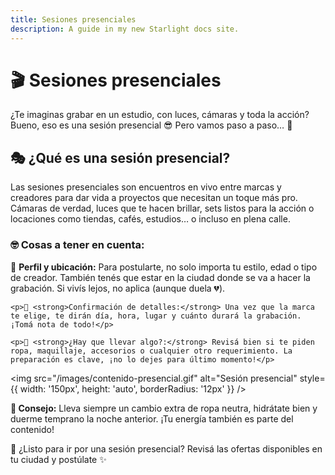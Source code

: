 ```yaml
---
title: Sesiones presenciales
description: A guide in my new Starlight docs site.
---
```


# 🎬 Sesiones presenciales

¿Te imaginas grabar en un estudio, con luces, cámaras y toda la acción? Bueno, eso es una sesión presencial 😎
Pero vamos paso a paso… 👀

## 🎭 ¿Qué es una sesión presencial?

Las sesiones presenciales son encuentros en vivo entre marcas y creadores para dar vida a proyectos que necesitan un toque más pro. Cámaras de verdad, luces que te hacen brillar, sets listos para la acción o locaciones como tiendas, cafés, estudios… o incluso en plena calle.

### 🤓 Cosas a tener en cuenta:

<div style={{ display: 'flex', alignItems: 'center', gap: '24px', marginBottom: '32px' }}>
  <div style={{ lineHeight: '1.6' }}>
    <p>🧭 <strong>Perfil y ubicación:</strong> Para postularte, no solo importa tu estilo, edad o tipo de creador. También tenés que estar en la ciudad donde se va a hacer la grabación. Si vivís lejos, no aplica (aunque duela 💔).</p>

    <p>📆 <strong>Confirmación de detalles:</strong> Una vez que la marca te elige, te dirán día, hora, lugar y cuánto durará la grabación. ¡Tomá nota de todo!</p>

    <p>🧳 <strong>¿Hay que llevar algo?:</strong> Revisá bien si te piden ropa, maquillaje, accesorios o cualquier otro requerimiento. La preparación es clave, ¡no lo dejes para último momento!</p>
  </div>

  <img 
    src="/images/contenido-presencial.gif" 
    alt="Sesión presencial" 
    style={{ width: '150px', height: 'auto', borderRadius: '12px' }} 
  />
</div>

**📝 Consejo:** Lleva siempre un cambio extra de ropa neutra, hidrátate bien y duerme temprano la noche anterior. ¡Tu energía también es parte del contenido!

🚀 ¿Listo para ir por una sesión presencial? Revisá las ofertas disponibles en tu ciudad y postúlate ✨
